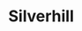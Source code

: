 
# Silverhill
<ProjectDetails
  region="Westerlands"
  house="House Serrett"
  type="Castle"
  status="In Progress"
  warp="/warp silverhall"
  projectLead="Nuggets"
  dateStarted="2019-01-12T08:00:00+00:00"
  dateCompleted="undefined"
/>
